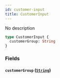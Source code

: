 ```yaml
---
id: customer-input
title: CustomerInput
---
```


No description

```graphql
type CustomerInput {
  customerGroup: String
}
```

### Fields

#### `customerGroup` ([`String`](/schema/scalars/string))
